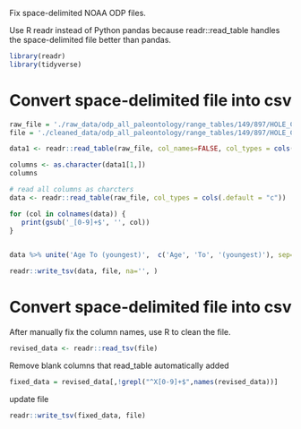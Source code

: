 Fix space-delimited NOAA ODP files.

Use R readr instead of Python pandas because  readr::read_table handles the space-delimited file better than pandas.

```r
library(readr)
library(tidyverse)
```

# Convert space-delimited file into csv

```r
raw_file = './raw_data/odp_all_paleontology/range_tables/149/897/HOLE_C/Nannofossils.txt'
file = './cleaned_data/odp_all_paleontology/range_tables/149/897/HOLE_C/Nannofossils.txt'
```

```r
data1 <- readr::read_table(raw_file, col_names=FALSE, col_types = cols(.default = "c"), n_max=1)

```

```r
columns <- as.character(data1[1,])
columns
```


```r
# read all columns as charcters
data <- readr::read_table(raw_file, col_types = cols(.default = "c"))

```

```r
for (col in colnames(data)) {
   print(gsub('_[0-9]+$', '', col))
}
 

```



```r
data %>% unite('Age To (youngest)',  c('Age', 'To', '(youngest)'), sep='')
```

```r
readr::write_tsv(data, file, na='', )
```



# Convert space-delimited file into csv

After manually fix the column names, use R to clean the file.

```r
revised_data <- readr::read_tsv(file)
```

Remove blank columns that read_table automatically added 
```r
fixed_data = revised_data[,!grepl("^X[0-9]+$",names(revised_data))]
```

update file

```r
readr::write_tsv(fixed_data, file)
```

